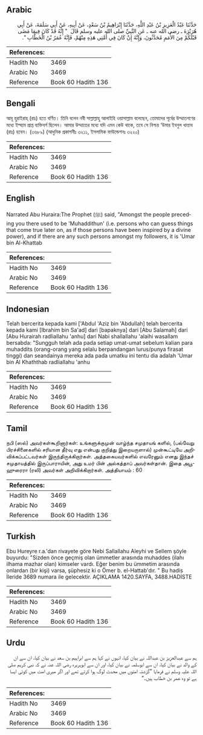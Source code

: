 ## Arabic


<div dir="rtl" lang="ar" style={{fontSize:'larger',backgroundColor:'#f8f9fa',padding:20}}>
حَدَّثَنَا عَبْدُ الْعَزِيزِ بْنُ عَبْدِ اللَّهِ، حَدَّثَنَا إِبْرَاهِيمُ بْنُ سَعْدٍ، عَنْ أَبِيهِ، عَنْ أَبِي سَلَمَةَ، عَنْ أَبِي هُرَيْرَةَ ـ رضى الله عنه ـ عَنِ النَّبِيِّ صلى الله عليه وسلم قَالَ ‏ "‏ إِنَّهُ قَدْ كَانَ فِيمَا مَضَى قَبْلَكُمْ مِنَ الأُمَمِ مُحَدَّثُونَ، وَإِنَّهُ إِنْ كَانَ فِي أُمَّتِي هَذِهِ مِنْهُمْ، فَإِنَّهُ عُمَرُ بْنُ الْخَطَّابِ ‏"‏‏.‏
</div>
<div style={{backgroundColor:'#f8f9fa',padding:20, marginBottom: 10}}><table> <thead> <tr> <th>References:</th> <th></th> </tr> </thead> <tbody><tr><td>Hadith No</td><td>3469</td></tr><tr><td>Arabic No</td><td>3469</td></tr><tr><td>Reference</td><td>Book 60 Hadith 136</td></tr></tbody></table></div>

## Bengali


<div dir="ltr" lang="bn" style={{fontSize:'larger',backgroundColor:'#f8f9fa',padding:20}}>
আবূ হুরাইরাহ্ (রাঃ) হতে বর্ণিত। তিনি বলেন নবী সাল্লাল্লাহু আলাইহি ওয়াসাল্লাম বলেছেন, তোমাদের পূর্বের উম্মাতগণের মধ্যে ইল্হাম প্রাপ্ত ব্যক্তিবর্গ ছিলেন। আমার উম্মাতের মধ্যে যদি এমন কেউ থাকে, তবে সে নিশ্চয় ‘উমার ইবনুল খাত্তাব (রাঃ) হবেন। (৩৬৮৯) (আধুনিক প্রকাশনীঃ ৩২১১, ইসলামিক ফাউন্ডেশনঃ ৩২২০)
</div>
<div style={{backgroundColor:'#f8f9fa',padding:20, marginBottom: 10}}><table> <thead> <tr> <th>References:</th> <th></th> </tr> </thead> <tbody><tr><td>Hadith No</td><td>3469</td></tr><tr><td>Arabic No</td><td>3469</td></tr><tr><td>Reference</td><td>Book 60 Hadith 136</td></tr></tbody></table></div>

## English


<div dir="ltr" lang="en" style={{fontSize:'larger',backgroundColor:'#f8f9fa',padding:20}}>
Narrated Abu Huraira:The Prophet (ﷺ) said, "Amongst the people preceding you there used to be 'Muhaddithun' (i.e. persons who can guess things that come true later on, as if those persons have been inspired by a divine power), and if there are any such persons amongst my followers, it is 'Umar bin Al-Khattab
</div>
<div style={{backgroundColor:'#f8f9fa',padding:20, marginBottom: 10}}><table> <thead> <tr> <th>References:</th> <th></th> </tr> </thead> <tbody><tr><td>Hadith No</td><td>3469</td></tr><tr><td>Arabic No</td><td>3469</td></tr><tr><td>Reference</td><td>Book 60 Hadith 136</td></tr></tbody></table></div>

## Indonesian


<div dir="ltr" lang="id" style={{fontSize:'larger',backgroundColor:'#f8f9fa',padding:20}}>
Telah bercerita kepada kami ['Abdul 'Aziz bin 'Abdullah] telah bercerita kepada kami [Ibrahim bin Sa'ad] dari [bapaknya] dari [Abu Salamah] dari [Abu Hurairah radliallahu 'anhu] dari Nabi shallallahu 'alaihi wasallam bersabda: "Sungguh telah ada pada setiap umat-umat sebelum kalian para muhaddits (orang-orang yang selalu berpandangan lurus/punya firasat tinggi) dan seandainya mereka ada pada umatku ini tentu dia adalah 'Umar bin Al Khaththab radliallahu 'anhu
</div>
<div style={{backgroundColor:'#f8f9fa',padding:20, marginBottom: 10}}><table> <thead> <tr> <th>References:</th> <th></th> </tr> </thead> <tbody><tr><td>Hadith No</td><td>3469</td></tr><tr><td>Arabic No</td><td>3469</td></tr><tr><td>Reference</td><td>Book 60 Hadith 136</td></tr></tbody></table></div>

## Tamil


<div dir="ltr" lang="ta" style={{fontSize:'larger',backgroundColor:'#f8f9fa',padding:20}}>
நபி (ஸல்) அவர்கள்கூறினார்கள்: உங்களுக்குமுன் வாழ்ந்த சமுதாயங் களில், (பல்வேறு பிரச்சினைகளில் சரியான தீர்வு எது என்பது குறித்து இறையருளால்) முன்கூட்டியே அறிவிக்கப்பட்டவர்கள் இருந்திருக்கிறார்கள். அத்தகையவர்களில் எவரேனும் எனது இந்தச் சமுதாயத்தில் இருப்பாராயின், அது உமர் பின் அல்கத்தாப் அவர்கள்தான். இதை அபூஹுரைரா (ரலி) அவர்கள் அறிவிக்கிறார்கள். அத்தியாயம் : 60
</div>
<div style={{backgroundColor:'#f8f9fa',padding:20, marginBottom: 10}}><table> <thead> <tr> <th>References:</th> <th></th> </tr> </thead> <tbody><tr><td>Hadith No</td><td>3469</td></tr><tr><td>Arabic No</td><td>3469</td></tr><tr><td>Reference</td><td>Book 60 Hadith 136</td></tr></tbody></table></div>

## Turkish


<div dir="ltr" lang="tr" style={{fontSize:'larger',backgroundColor:'#f8f9fa',padding:20}}>
Ebu Hureyre r.a.'dan rivayete göre Nebi Sallallahu Aleyhi ve Sellem şöyle buyurdu: "Sizden önce geçmiş olan ümmetler arasında muhaddes (ilahı ilhama mazhar olan) kimseler vardı. Eğer benim bu ümmetim arasında onlardan (bir kişi) varsa, şüphesiz ki o Ömer b. el-Hattab'dır. " Bu hadis İleride 3689 numara ile gelecektir. AÇIKLAMA 1420.SAYFA, 3488.HADİSTE
</div>
<div style={{backgroundColor:'#f8f9fa',padding:20, marginBottom: 10}}><table> <thead> <tr> <th>References:</th> <th></th> </tr> </thead> <tbody><tr><td>Hadith No</td><td>3469</td></tr><tr><td>Arabic No</td><td>3469</td></tr><tr><td>Reference</td><td>Book 60 Hadith 136</td></tr></tbody></table></div>

## Urdu


<div dir="rtl" lang="ur" style={{fontSize:'larger',backgroundColor:'#f8f9fa',padding:20}}>
ہم سے عبدالعزیز بن عبداللہ نے بیان کیا، انہوں نے کہا ہم سے ابراہیم بن سعد نے بیان کیا، ان سے ان کے والد نے بیان کیا، ان سے ابوسلمہ نے بیان کیا، اور ان سے ابوہریرہ رضی اللہ عنہ نے کہ نبی کریم صلی اللہ علیہ وسلم نے فرمایا ”گزشتہ امتوں میں محدث لوگ ہوا کرتے تھے اور اگر میری امت میں کوئی ایسا ہے تو وہ عمر بن خطاب ہیں۔“
</div>
<div style={{backgroundColor:'#f8f9fa',padding:20, marginBottom: 10}}><table> <thead> <tr> <th>References:</th> <th></th> </tr> </thead> <tbody><tr><td>Hadith No</td><td>3469</td></tr><tr><td>Arabic No</td><td>3469</td></tr><tr><td>Reference</td><td>Book 60 Hadith 136</td></tr></tbody></table></div>